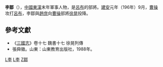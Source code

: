 '''李鄒'''（{{bd|？||？|catIdx=李}}），[[中國|中國]][[東漢|東漢]]末年軍事人物，是[[呂布|呂布]]的部將。[[建安|建安]]元年（196年）9月，[[曹操|曹操]]攻打[[呂布|呂布]]，李鄒與[[趙庶|趙庶]]向[[曹操|曹操]]部將[[徐晃|徐晃]]投降。

==參考文獻==
*《[[三國志|三國志]]》卷十七 魏書十七 徐晃列傳
*張舜徽。山東：山東教育出版社，1988年。

{{漢朝人小作品}}

[[Category:東漢軍事人物|L李]]
[[Category:三國軍事人物|L李]]
[[Category:李姓|Z鄒]]